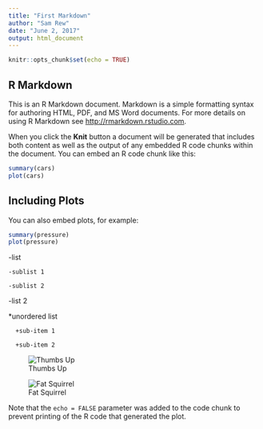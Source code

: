 ---
title: "First Markdown"
author: "Sam Rew"
date: "June 2, 2017"
output: html_document
---

```{r setup, include=FALSE}
knitr::opts_chunk$set(echo = TRUE)
```

## R Markdown

This is an R Markdown document. Markdown is a simple formatting syntax for authoring HTML, PDF, and MS Word documents. For more details on using R Markdown see <http://rmarkdown.rstudio.com>.

When you click the **Knit** button a document will be generated that includes both content as well as the output of any embedded R code chunks within the document. You can embed an R code chunk like this:

```{r cars}
summary(cars)
plot(cars)
```

## Including Plots

You can also embed plots, for example:

```{r pressure, echo=FALSE}
summary(pressure)
plot(pressure)
```

-list
   
    -sublist 1
  
    -sublist 2

-list 2


*unordered list

      +sub-item 1
      
      +sub-item 2
   
![Thumbs Up](C:/Users/Rew/Pictures/good pic.gif)

![Fat Squirrel](C:/Users/Rew/Pictures/Fat-Squirrel.jpg)


Note that the `echo = FALSE` parameter was added to the code chunk to prevent printing of the R code that generated the plot.
